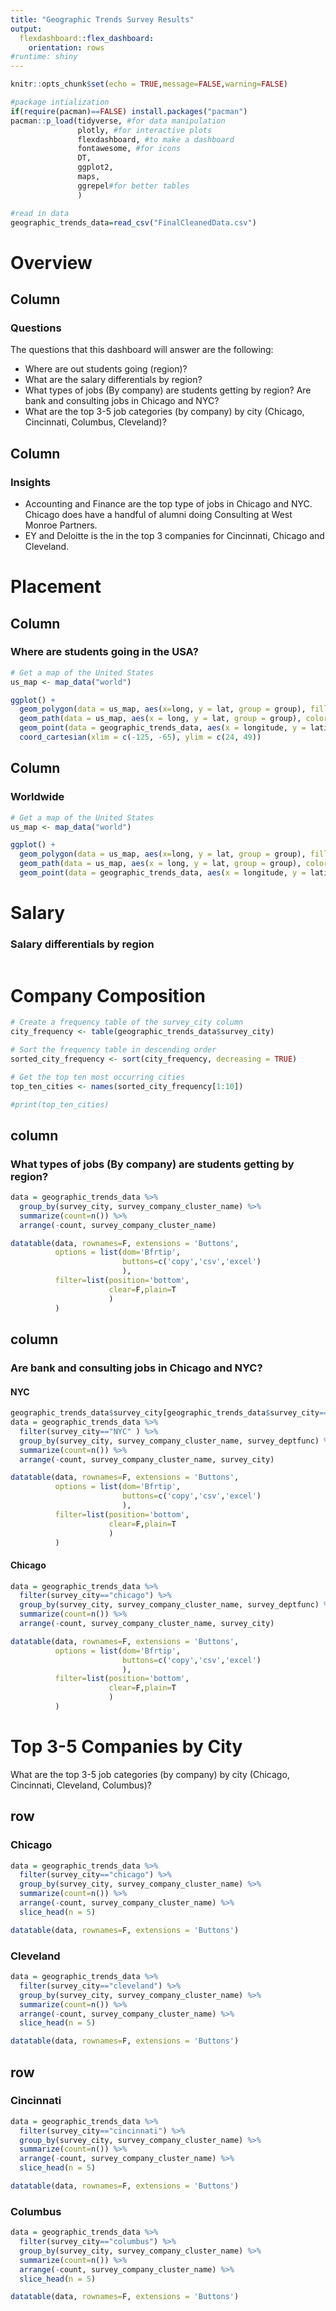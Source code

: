 ```yaml
---
title: "Geographic Trends Survey Results"
output: 
  flexdashboard::flex_dashboard:
    orientation: rows
#runtime: shiny
---
```


```r
knitr::opts_chunk$set(echo = TRUE,message=FALSE,warning=FALSE)

#package intialization
if(require(pacman)==FALSE) install.packages("pacman")
pacman::p_load(tidyverse, #for data manipulation
               plotly, #for interactive plots
               flexdashboard, #to make a dashboard
               fontawesome, #for icons
               DT, 
               ggplot2, 
               maps,
               ggrepel#for better tables
               )

#read in data
geographic_trends_data=read_csv("FinalCleanedData.csv")
```

# Overview {data-orientation=columns}

## Column {data-width=300}

### Questions

The questions that this dashboard will answer are the following: 

* Where are out students going (region)?
* What are the salary differentials by region?
* What types of jobs (By company) are students getting by region?  Are bank and consulting jobs in Chicago and NYC?
* What are the top 3-5 job categories (by company) by city (Chicago, Cincinnati, Columbus, Cleveland)?


## Column {data-width=300}

### Insights

* Accounting and Finance are the top type of jobs in Chicago and NYC. Chicago does have a handful of alumni doing Consulting at West Monroe Partners.
* EY and Deloitte is the in the top 3 companies for Cincinnati, Chicago and Cleveland.
   

# Placement {data-orientation=columns}

## Column {data-width=300}

### Where are students going in the USA?


```r

# Get a map of the United States
us_map <- map_data("world")

ggplot() +
  geom_polygon(data = us_map, aes(x=long, y = lat, group = group), fill="black", alpha=0.1) +
  geom_path(data = us_map, aes(x = long, y = lat, group = group), color = "gray", size = 0.5) +  # Add state borders
  geom_point(data = geographic_trends_data, aes(x = longitude, y = latitude, alpha = 0.3), color = "blue") +  
  coord_cartesian(xlim = c(-125, -65), ylim = c(24, 49)) 
```

## Column {data-width=300}

### Worldwide

```r

# Get a map of the United States
us_map <- map_data("world")

ggplot() +
  geom_polygon(data = us_map, aes(x=long, y = lat, group = group), fill="black", alpha=0.1) +
  geom_path(data = us_map, aes(x = long, y = lat, group = group), color = "gray", size = 0.5) +  # Add state borders
  geom_point(data = geographic_trends_data, aes(x = longitude, y = latitude, alpha = 0.3), color = "blue") 
```

# Salary {data-orientation=columns}

### Salary differentials by region

```r

```


# Company Composition {data-orientation=columns}

```r
# Create a frequency table of the survey_city column
city_frequency <- table(geographic_trends_data$survey_city)

# Sort the frequency table in descending order
sorted_city_frequency <- sort(city_frequency, decreasing = TRUE)

# Get the top ten most occurring cities
top_ten_cities <- names(sorted_city_frequency[1:10])

#print(top_ten_cities)

```

## column {data-height=600}

### What types of jobs (By company) are students getting by region?  

```r
data = geographic_trends_data %>%
  group_by(survey_city, survey_company_cluster_name) %>%
  summarize(count=n()) %>%
  arrange(-count, survey_company_cluster_name)

datatable(data, rownames=F, extensions = 'Buttons', 
          options = list(dom='Bfrtip',
                         buttons=c('copy','csv','excel')
                         ),
          filter=list(position='bottom',
                      clear=F,plain=T
                      )
          )
```

## column {data-height=600}

### Are bank and consulting jobs in Chicago and NYC?

#### NYC

```r
geographic_trends_data$survey_city[geographic_trends_data$survey_city=="newyorkcity"] <- "NYC"
data = geographic_trends_data %>%
  filter(survey_city=="NYC" ) %>%
  group_by(survey_city, survey_company_cluster_name, survey_deptfunc) %>%
  summarize(count=n()) %>%
  arrange(-count, survey_company_cluster_name, survey_city)

datatable(data, rownames=F, extensions = 'Buttons', 
          options = list(dom='Bfrtip',
                         buttons=c('copy','csv','excel')
                         ),
          filter=list(position='bottom',
                      clear=F,plain=T
                      )
          )
```

#### Chicago
```r
data = geographic_trends_data %>%
  filter(survey_city=="chicago") %>%
  group_by(survey_city, survey_company_cluster_name, survey_deptfunc) %>%
  summarize(count=n()) %>%
  arrange(-count, survey_company_cluster_name, survey_city)

datatable(data, rownames=F, extensions = 'Buttons', 
          options = list(dom='Bfrtip',
                         buttons=c('copy','csv','excel')
                         ),
          filter=list(position='bottom',
                      clear=F,plain=T
                      )
          )
```

# Top 3-5 Companies by City {data-orientation=columns}

What are the top 3-5 job categories (by company) by city (Chicago, Cincinnati, Cleveland, Columbus)?

## row {data-height=600}

### Chicago

```r
data = geographic_trends_data %>%
  filter(survey_city=="chicago") %>%
  group_by(survey_city, survey_company_cluster_name) %>%
  summarize(count=n()) %>%
  arrange(-count, survey_company_cluster_name) %>%
  slice_head(n = 5)

datatable(data, rownames=F, extensions = 'Buttons')
```

### Cleveland

```r
data = geographic_trends_data %>%
  filter(survey_city=="cleveland") %>%
  group_by(survey_city, survey_company_cluster_name) %>%
  summarize(count=n()) %>%
  arrange(-count, survey_company_cluster_name) %>%
  slice_head(n = 5)

datatable(data, rownames=F, extensions = 'Buttons')
```


## row {data-height=600}


### Cincinnati

```r
data = geographic_trends_data %>%
  filter(survey_city=="cincinnati") %>%
  group_by(survey_city, survey_company_cluster_name) %>%
  summarize(count=n()) %>%
  arrange(-count, survey_company_cluster_name) %>%
  slice_head(n = 5)

datatable(data, rownames=F, extensions = 'Buttons')
```


### Columbus

```r
data = geographic_trends_data %>%
  filter(survey_city=="columbus") %>%
  group_by(survey_city, survey_company_cluster_name) %>%
  summarize(count=n()) %>%
  arrange(-count, survey_company_cluster_name) %>%
  slice_head(n = 5)

datatable(data, rownames=F, extensions = 'Buttons')
```
